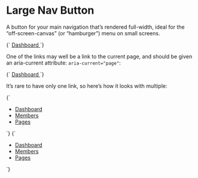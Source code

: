 
<Meta title="Atoms/Button--nav-large" />

# Large Nav Button

A button for your main navigation that’s rendered full-width, ideal for the “off-screen-canvas” (or “hamburger”) menu on small screens.

<Canvas>
  <Story name="Button--nav-large">
    {`
      <a href="/" class="o-button o-button--nav-large">
        Dashboard
      </a>
    `}
  </Story>
</Canvas>


One of the links may well be a link to the current page, and should be given an aria-current attribute: `aria-current="page"`:

<Canvas>
  <Story name="Button--nav-large [aria-current]">
    {`
      <a href="/" class="o-button o-button--nav-large" aria-current="page">
        Dashboard
      </a>
    `}
  </Story>
</Canvas>

It’s rare to have only one link, so here’s how it looks with multiple:

<Canvas isColumn>
  <Story name="Button--nav-large list">
    {`
      <ul class="u-list-reset u-flex u-flex--col">
        <li class="u-margin-s--bottom">
          <a href="/" class="o-button o-button--nav-large">
            Dashboard
          </a>
        </li>
        <li class="u-margin-s--bottom">
          <a href="/" class="o-button o-button--nav-large">
            Members
          </a>
        </li>
        <li class="u-margin-s--bottom">
          <a href="/" class="o-button o-button--nav-large">
            Pages
          </a>
        </li>
      </ul>
    `}
  </Story>
  <Story name="Button--nav-large list current page">
    {`
      <ul class="u-list-reset u-flex u-flex--col">
        <li class="u-margin-s--bottom">
          <a href="/" class="o-button o-button--nav-large" aria-current="page">
            Dashboard
          </a>
        </li>
        <li class="u-margin-s--bottom">
          <a href="/" class="o-button o-button--nav-large">
            Members
          </a>
        </li>
        <li class="u-margin-s--bottom">
          <a href="/" class="o-button o-button--nav-large">
            Pages
          </a>
        </li>
      </ul>
    `}
  </Story>
</Canvas>
